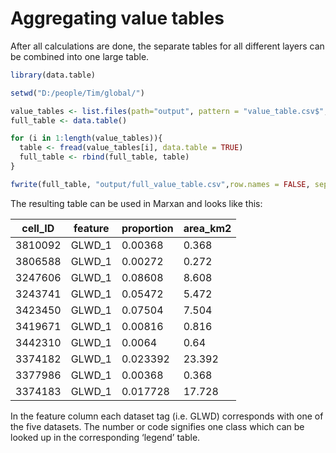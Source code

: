 # Aggregating value tables

After all calculations are done, the separate tables for all different layers can be combined into one large table. 

```r
library(data.table)

setwd("D:/people/Tim/global/")

value_tables <- list.files(path="output", pattern = "value_table.csv$", full.names = TRUE)
full_table <- data.table()

for (i in 1:length(value_tables)){
  table <- fread(value_tables[i], data.table = TRUE)
  full_table <- rbind(full_table, table)
}

fwrite(full_table, "output/full_value_table.csv",row.names = FALSE, sep=",", dec = ".")
```

The resulting table can be used in Marxan and looks like this:

cell_ID |	feature	| proportion | area_km2
--- | --- | --- | ---
3810092 |	GLWD_1	| 0.00368 |	0.368
3806588 |	GLWD_1	| 0.00272	| 0.272
3247606	| GLWD_1	| 0.08608	| 8.608
3243741	| GLWD_1	| 0.05472	| 5.472
3423450	| GLWD_1	| 0.07504	| 7.504
3419671	| GLWD_1	| 0.00816	| 0.816
3442310	| GLWD_1	| 0.0064	| 0.64
3374182	| GLWD_1	| 0.023392 | 23.392
3377986 | GLWD_1	| 0.00368	| 0.368
3374183	| GLWD_1	| 0.017728 | 17.728

In the feature column each dataset tag (i.e. GLWD) corresponds with one of the five datasets. The number or code signifies one class which can be looked up in the corresponding 'legend' table.